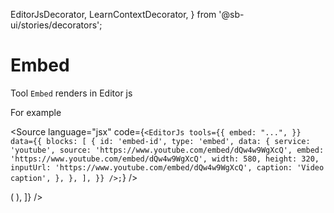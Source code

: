   EditorJsDecorator,
  LearnContextDecorator,
} from '@sb-ui/stories/decorators';

<Meta title="Blocks/Embed/Teacher" />

# Embed

Tool `Embed` renders in Editor js


For example

<Source
  language="jsx"
  code={`<EditorJs
  tools={{
    embed: "...",
  }}
  data={{
    blocks: [
      {
        id: 'embed-id',
        type: 'embed',
        data: {
          service: 'youtube',
          source: 'https://www.youtube.com/embed/dQw4w9WgXcQ',
          embed: 'https://www.youtube.com/embed/dQw4w9WgXcQ',
          width: 580,
          height: 320,
          inputUrl: 'https://www.youtube.com/embed/dQw4w9WgXcQ',
          caption: 'Video caption',
        },
      },
    ],
  }}
/>;`}
/>

<Canvas>
  <Story
    name="Embed"
    decorators={[
      (Story) => (
        <LearnContextDecorator>
          <EditorJsDecorator
            allowedToolbox={['embed']}
            blocks={[
              {
                id: 'embed-id',
                type: 'embed',
                data: {
                  service: 'youtube',
                  source: 'https://www.youtube.com/embed/dQw4w9WgXcQ',
                  embed: 'https://www.youtube.com/embed/dQw4w9WgXcQ',
                  width: 580,
                  height: 320,
                  inputUrl: 'https://www.youtube.com/embed/dQw4w9WgXcQ',
                  caption: 'Video caption',
                },
              },
            ]}
          >
            <Story />
          </EditorJsDecorator>
        </LearnContextDecorator>
      ),
    ]}
  />
</Canvas>
